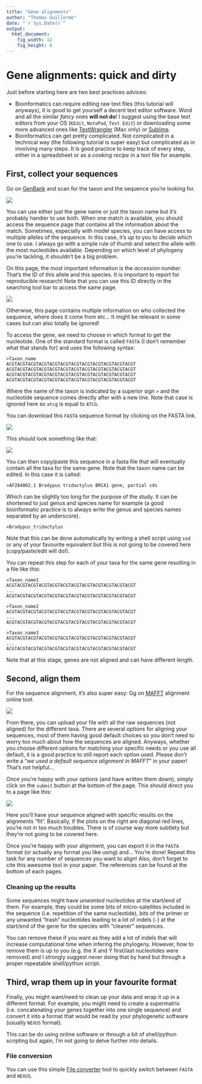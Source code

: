 ```yaml
---
title: "Gene alignments"
author: "Thomas Guillerme"
date: "`r Sys.Date()`"
output:
  html_document:
    fig_width: 12
    fig_height: 6
---
```


# Gene alignments: quick and dirty

Just before starting here are two best practices advices:

 * Bioinformatics can require editing raw text files (this tutorial will anyways), it is good to get yourself a decent text editor software. Word and all the similar _fancy_ ones **will not do**! I suggest using the base text editors from your OS (`KEdit`, `NotePad`, `Text Edit`) or downloading some more advanced ones like [TextWrangler](http://www.barebones.com/products/textwrangler/) (Mac only) or [Sublime](http://www.sublimetext.com/).
 * Bioinformatics can get pretty complicated. Not complicated in a technical way (the following tutorial is super easy) but complicated as in involving many steps. It is good practice to keep track of every step, either in a spreadsheet or as a _cooking recipe_ in a text file for example.


## First, collect your sequences

Go on [GenBank](https://www.ncbi.nlm.nih.gov/genbank/) and scan for the taxon and the sequence you're looking for.

![](Pictures/01-GeneSearch.png)

You can use either just the gene name or just the taxon name but it's probably handier to use both.
When one match is available, you should access the sequence page that contains all the information about the match.
Sometimes, especially with model species, you can have access to multiple alleles of the sequence.
In this case, it's up to you to decide which one to use.
I always go with a simple rule of thumb and select the allele with the most nucleotides available.
Depending on which level of phylogeny you're tackling, it shouldn't be a big problem.

On this page, the most important information is the _accession number_.
That's the ID of this allele and this species.
It is important to report for reproducible research!
Note that you can use this ID directly in the searching tool bar to access the same page.

![](Pictures/02-GenePage.png)

Otherwise, this page contains multiple information on who collected the sequence, where does it come from etc...
It might be relevant in some cases but can also totally be ignored!

To access the gene, we need to choose in which format to get the nucleotide.
One of the standard format is called `FASTA` (I don't remember what that stands for) and uses the following syntax:

```
>Taxon_name
ACGTACGTACGTACGTACGTACGTACGTACGTACGTACGTACGTACGT
ACGTACGTACGTACGTACGTACGTACGTACGTACGTACGTACGTACGT
ACGTACGTACGTACGTACGTACGTACGTACGTACGTACGTACGTACGT
ACGTACGTACGTACGTACGTACGTACGTACGTACGTACGTACGTACGT
```

Where the name of the taxon is indicated by a superior sign `>` and the nucleotide sequence comes directly after with a new line.
Note that case is ignored here so `atcg` is equal to `ATCG`.

You can download this `FASTA` sequence format by clicking on the FASTA link.

![](Pictures/03-FASTA-link.png)

This should look something like that:

![](Pictures/04-FASTA-gene.png)

You can then copy/paste this sequence in a fasta file that will eventually contain all the taxa for the same gene.
Note that the taxon name can be edited.
In this case it is called:

```
>AF284002.1 Bradypus tridactylus BRCA1 gene, partial cds
```

Which can be slightly too long for the purpose of the study.
It can be shortened to just genus and species name for example (a good bioinformatic practice is to always write the genus and species names separated by an underscore).

```
>Bradypus_tridactylus
```

Note that this can be done automatically by writing a shell script using `sed` or any of your favourite equivalent but this is not going to be covered here (copy/paste/edit will do!).

You can repeat this step for each of your taxa for the same gene resulting in a file like this:

```
>Taxon_name1
ACGTACGTACGTACGTACGTACGTACGTACGTACGTACGTACGTACGT
...
ACGTACGTACGTACGTACGTACGTACGTACGTACGTACGTACGTACGT

>Taxon_name2
ACGTACGTACGTACGTACGTACGTACGTACGTACGTACGTACGTACGT
...
ACGTACGTACGTACGTACGTACGTACGTACGTACGTACGTACGTACGT

>Taxon_name3
ACGTACGTACGTACGTACGTACGTACGTACGTACGTACGTACGTACGT
...
ACGTACGTACGTACGTACGTACGTACGTACGTACGTACGTACGTACGT
```

Note that at this stage, genes are not aligned and can have different length.


## Second, align them

For the sequence alignment, it's also super easy: Gg on [MAFFT](https://mafft.cbrc.jp/alignment/server/) alignment online tool.

![](Pictures/05-MAFFT.png)

From there, you can upload your file with all the raw sequences (not aligned) for the different taxa.
There are several options for aligning your sequences, most of them having good default choices so you don't need to worry too much about how the sequences are aligned.
Anyways, whether you choose different options for matching your specific needs or you use all default, it is a good practice to still report each option used.
Please don't write a "_we used a default sequence alignment in MAFFT_" in your paper!
That's not helpful...

Once you're happy with your options (and have written them down), simply click on the `submit` button at the bottom of the page.
This should direct you to a page like this:

![](Pictures/06-MAFFT-results.png)

Here you'll have your sequence aligned with specific results on the alignments "fit".
Basically, if the plots on the right are diagonal red lines, you're not in too much troubles.
There is of course way more subtlety but they're not going to be covered here.

Once you're happy with your alignment, you can export it in the `FASTA` format (or actually any format you like using) and... You're done!
Repeat this task for any number of sequences you want to align!
Also, don't forget to cite this awesome tool in your paper.
The references can be found at the bottom of each pages.

### Cleaning up the results

Some sequences might have _unwanted_ nucleotides at the start/end of them.
For example, they could be some bits of micro-satellites included in the sequence (i.e. repetition of the same nucleotide), bits of the primer or any unwanted "trash" nucleotides leading to a lot of indels (`-`) at the start/end of the gene for the species with "cleaner" sequences.

You can remove these if you want as they add a lot of indels that will increase computational time when infering the phylogeny.
However, how to remove them is up to you (e.g. the X and Y first/last nucleotides were removed) and I strongly suggest never doing that by hand but through a proper repeatable shell/python script.

## Third, wrap them up in your favourite format

Finally, you might want/need to clean up your data and wrap it up in a different format.
For example, you might need to create a supermatrix (i.e. concatenating your genes together into one single sequence) and convert it into a format that would be read by your phylogenetic software (usually `NEXUS` format).

This can be do using online software or through a bit of shell/python scripting but again, I'm not going to delve further into details.

### File conversion

You can use this simple [File converter](http://sequenceconversion.bugaco.com/converter/biology/sequences/fasta_to_nexus.php) tool to quickly switch between `FASTA` and `NEXUS`.